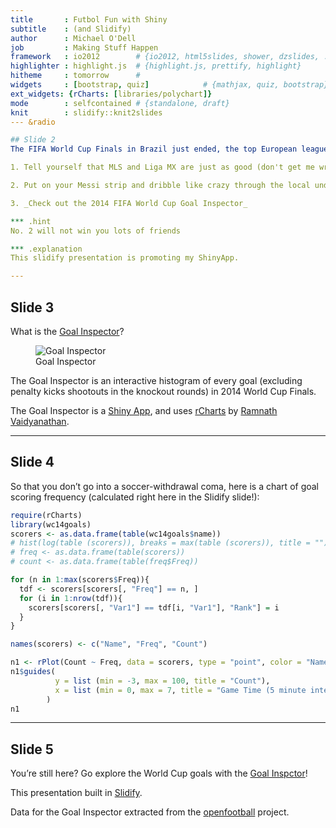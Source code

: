 ```yaml
---
title       : Futbol Fun with Shiny
subtitle    : (and Slidify)
author      : Michael O'Dell
job         : Making Stuff Happen
framework   : io2012        # {io2012, html5slides, shower, dzslides, ...}
highlighter : highlight.js  # {highlight.js, prettify, highlight}
hitheme     : tomorrow      # 
widgets     : [bootstrap, quiz]            # {mathjax, quiz, bootstrap}
ext_widgets: {rCharts: [libraries/polychart]}
mode        : selfcontained # {standalone, draft}
knit        : slidify::knit2slides
--- &radio

## Slide 2
The FIFA World Cup Finals in Brazil just ended, the top European leagues have yet to start, so to fill that world class soccer (as we say in the States) craving, you:

1. Tell yourself that MLS and Liga MX are just as good (don't get me wrong, I catch Earthquakes games when I can) and just suffer

2. Put on your Messi strip and dribble like crazy through the local under 4 youth team

3. _Check out the 2014 FIFA World Cup Goal Inspector_

*** .hint 
No. 2 will not win you lots of friends

*** .explanation 
This slidify presentation is promoting my ShinyApp.

---
```


## Slide 3
What is the [Goal Inspector](http://mpodell.shinyapps.io/goal_inspector/)?

![Goal Inspector](./assets/img/ginspector2.png)

The Goal Inspector is an interactive histogram of every goal (excluding penalty kicks shootouts in the knockout rounds) in 2014 World Cup Finals.

The Goal Inspector is a [Shiny App](http://shiny.rstudio.com), and uses [rCharts](http://rcharts.io) by [Ramnath Vaidyanathan](https://github.com/ramnathv).

---

## Slide 4
So that you don't go into a soccer-withdrawal coma, here is a chart of goal scoring frequency (calculated right here in the Slidify slide!):

```r
require(rCharts)
library(wc14goals)
scorers <- as.data.frame(table(wc14goals$name))
# hist(log(table (scorers)), breaks = max(table (scorers)), title = "")
# freq <- as.data.frame(table(scorers))
# count <- as.data.frame(table(freq$Freq))

for (n in 1:max(scorers$Freq)){
  tdf <- scorers[scorers[, "Freq"] == n, ]
  for (i in 1:nrow(tdf)){
    scorers[scorers[, "Var1"] == tdf[i, "Var1"], "Rank"] = i
  }  
}

names(scorers) <- c("Name", "Freq", "Count")

n1 <- rPlot(Count ~ Freq, data = scorers, type = "point", color = "Name")
n1$guides(
          y = list (min = -3, max = 100, title = "Count"), 
          x = list (min = 0, max = 7, title = "Game Time (5 minute intervals)")
        )
n1
```

---

## Slide 5
You're still here? Go explore the World Cup goals with the [Goal Inspctor](http://mpodell.shinyapps.io/goal_inspector/)!

This presentation built in [Slidify](http://ramnathv.github.io/slidify/).

Data for the Goal Inspector extracted from the [openfootball](http://openfootball.github.io) project.



